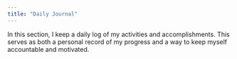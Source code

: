 ```yaml
---
title: "Daily Journal"
---
```


In this section, I keep a daily log of my activities and accomplishments. 
This serves as both a personal record of my progress 
and a way to keep myself accountable and motivated.
